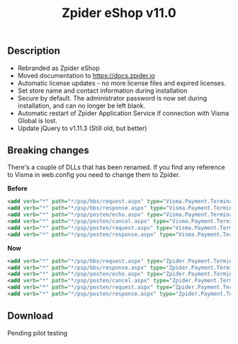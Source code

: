 ﻿---
title: "Zpider eShop v11.0"
metaTitle: "Release Notes - 11.0"
metaDescription: "These are release notes for v11.0 of Zpider eShop"
---

## Description

- Rebranded as Zpider eShop
- Moved documentation to https://docs.zpider.io
- Automatic license updates - no more license files and expired licenses.
- Set store name and contact information during installation
- Secure by default. The administrator password is now set during installation, and can no longer be left blank.
- Automatic restart of Zpider Application Service if connection with Visma Global is lost.
- Update jQuery to v1.11.3 (Still old, but better)

## Breaking changes

There's a couple of DLLs that has been renamed. If you find any reference to Visma in web.config you need to change them to Zpider.

**Before**

```xml
<add verb="*" path="*/psp/bbs/request.aspx" type="Visma.Payment.Terminal.Psp.Bbs.RequestHandler, Payment.Terminal.Base" />
<add verb="*" path="*/psp/bbs/response.aspx" type="Visma.Payment.Terminal.Psp.Bbs.ResponseHandler, Payment.Terminal.Base" />
<add verb="*" path="*/psp/posten/echo.aspx" type="Visma.Payment.Terminal.Psp.Posten.CancelHandler, Payment.Terminal.Base" />
<add verb="*" path="*/psp/posten/cancel.aspx" type="Visma.Payment.Terminal.Psp.Posten.CancelHandler, Payment.Terminal.Base" />
<add verb="*" path="*/psp/posten/request.aspx" type="Visma.Payment.Terminal.Psp.Posten.RequestHandler, Payment.Terminal.Base" />
<add verb="*" path="*/psp/posten/response.aspx" type="Visma.Payment.Terminal.Psp.Posten.ResponseHandler, Payment.Terminal.Base" />
```

**Now**

```xml
<add verb="*" path="*/psp/bbs/request.aspx" type="Zpider.Payment.Terminal.Psp.Bbs.RequestHandler, Payment.Terminal.Base" />
<add verb="*" path="*/psp/bbs/response.aspx" type="Zpider.Payment.Terminal.Psp.Bbs.ResponseHandler, Payment.Terminal.Base" />
<add verb="*" path="*/psp/posten/echo.aspx" type="Zpider.Payment.Terminal.Psp.Posten.CancelHandler, Payment.Terminal.Base" />
<add verb="*" path="*/psp/posten/cancel.aspx" type="Zpider.Payment.Terminal.Psp.Posten.CancelHandler, Payment.Terminal.Base" />
<add verb="*" path="*/psp/posten/request.aspx" type="Zpider.Payment.Terminal.Psp.Posten.RequestHandler, Payment.Terminal.Base" />
<add verb="*" path="*/psp/posten/response.aspx" type="Zpider.Payment.Terminal.Psp.Posten.ResponseHandler, Payment.Terminal.Base" />
```

## Download

Pending pilot testing
